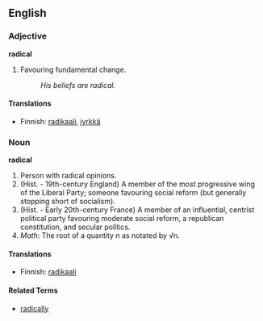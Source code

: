 ==English==

===Adjective===
'''radical'''
#Favouring fundamental change.
#:''His beliefs are radical.''

====Translations====
*Finnish: [[radikaali]], [[jyrkkä]]

===Noun===
'''radical'''
#Person with radical opinions.
#(Hist. - 19th-century England) A member of the most progressive wing of the Liberal Party; someone favouring social reform (but generally stopping short of socialism).
#(Hist. - Early 20th-century France) A member of an influential, centrist political party favouring moderate social reform, a republican constitution, and secular politics.
#<i>Math</i>: The root of a quantity <i>n</i> as notated by &radic;n.
<!-- chemical definition, free radical ?! -->

====Translations====
*Finnish: [[radikaali]]

====Related Terms====
*[[radically]]